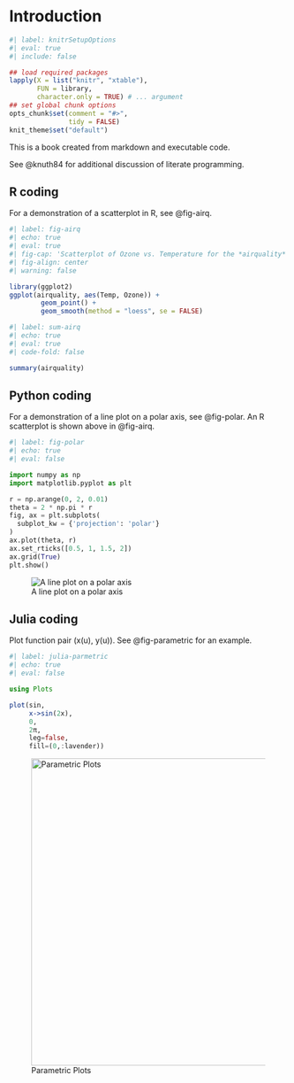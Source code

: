 # Introduction

<!-- Set knitr options -->
```r
#| label: knitrSetupOptions
#| eval: true
#| include: false

## load required packages
lapply(X = list("knitr", "xtable"),
       FUN = library,
       character.only = TRUE) # ... argument
## set global chunk options
opts_chunk$set(comment = "#>",
               tidy = FALSE)
knit_theme$set("default")
```

This is a book created from markdown and executable code.

See @knuth84 for additional discussion of literate programming.

## R coding
For a demonstration of a scatterplot in R, see @fig-airq.

```r
#| label: fig-airq
#| echo: true
#| eval: true
#| fig-cap: 'Scatterplot of Ozone vs. Temperature for the *airquality* data set'
#| fig-align: center
#| warning: false

library(ggplot2)
ggplot(airquality, aes(Temp, Ozone)) +
        geom_point() +
        geom_smooth(method = "loess", se = FALSE)
```

```r
#| label: sum-airq
#| echo: true
#| eval: true
#| code-fold: false

summary(airquality)
```

## Python coding
For a demonstration of a line plot on a polar axis, see @fig-polar. An R scatterplot is shown above in @fig-airq.

```python
#| label: fig-polar
#| echo: true
#| eval: false

import numpy as np
import matplotlib.pyplot as plt

r = np.arange(0, 2, 0.01)
theta = 2 * np.pi * r
fig, ax = plt.subplots(
  subplot_kw = {'projection': 'polar'} 
)
ax.plot(theta, r)
ax.set_rticks([0.5, 1, 1.5, 2])
ax.grid(True)
plt.show()
```

![A line plot on a polar axis](images/fig-polar-output-1.png){#fig-polar fig-align="center"}

## Julia coding
Plot function pair (x(u), y(u)). See @fig-parametric for an example.

```julia
#| label: julia-parmetric
#| echo: true
#| eval: false

using Plots

plot(sin, 
     x->sin(2x), 
     0, 
     2π, 
     leg=false, 
     fill=(0,:lavender))
```

![Parametric Plots](images/fig-parametric-output-1.png){#fig-parametric fig-align="center" width="555"}
